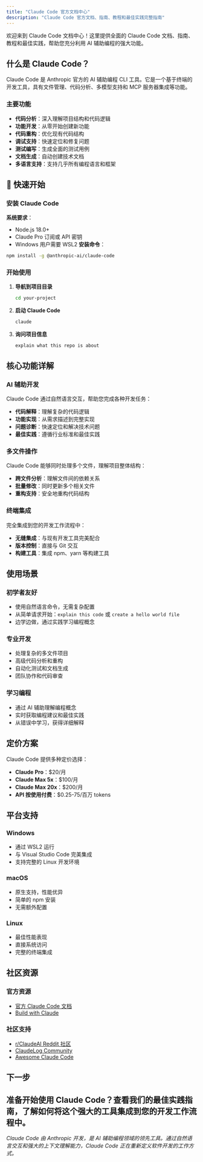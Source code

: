 ```yaml
---
title: "Claude Code 官方文档中心"
description: "Claude Code 官方文档、指南、教程和最佳实践完整指南"
---
```

欢迎来到 Claude Code 文档中心！这里提供全面的 Claude Code 文档、指南、教程和最佳实践，帮助您充分利用 AI 辅助编程的强大功能。
## 什么是 Claude Code？
Claude Code 是 Anthropic 官方的 AI 辅助编程 CLI 工具。它是一个基于终端的开发工具，具有文件管理、代码分析、多模型支持和 MCP 服务器集成等功能。
### 主要功能
- **代码分析**：深入理解项目结构和代码逻辑
- **功能开发**：从零开始创建新功能
- **代码重构**：优化现有代码结构
- **调试支持**：快速定位和修复问题
- **测试编写**：生成全面的测试用例
- **文档生成**：自动创建技术文档
- **多语言支持**：支持几乎所有编程语言和框架
## 🚀 快速开始
### 安装 Claude Code
**系统要求**：
- Node.js 18.0+
- Claude Pro 订阅或 API 密钥
- Windows 用户需要 WSL2
**安装命令**：
```bash
npm install -g @anthropic-ai/claude-code
```
### 开始使用
1. **导航到项目目录**
   ```bash
   cd your-project
   ```
2. **启动 Claude Code**
   ```bash
   claude
   ```
3. **询问项目信息**
   ```
   explain what this repo is about
   ```
## 核心功能详解
### AI 辅助开发
Claude Code 通过自然语言交互，帮助您完成各种开发任务：
- **代码解释**：理解复杂的代码逻辑
- **功能实现**：从需求描述到完整实现
- **问题诊断**：快速定位和解决技术问题
- **最佳实践**：遵循行业标准和最佳实践
### 多文件操作
Claude Code 能够同时处理多个文件，理解项目整体结构：
- **跨文件分析**：理解文件间的依赖关系
- **批量修改**：同时更新多个相关文件
- **重构支持**：安全地重构代码结构
### 终端集成
完全集成到您的开发工作流程中：
- **无缝集成**：与现有开发工具完美配合
- **版本控制**：直接与 Git 交互
- **构建工具**：集成 npm、yarn 等构建工具
## 使用场景
### 初学者友好
- 使用自然语言命令，无需复杂配置
- 从简单请求开始：`explain this code` 或 `create a hello world file`
- 边学边做，通过实践学习编程概念
### 专业开发
- 处理复杂的多文件项目
- 高级代码分析和重构
- 自动化测试和文档生成
- 团队协作和代码审查
### 学习编程
- 通过 AI 辅助理解编程概念
- 实时获取编程建议和最佳实践
- 从错误中学习，获得详细解释
## 定价方案
Claude Code 提供多种定价选择：
- **Claude Pro**：$20/月
- **Claude Max 5x**：$100/月
- **Claude Max 20x**：$200/月
- **API 按使用付费**：$0.25-75/百万 tokens
## 平台支持
### Windows
- 通过 WSL2 运行
- 与 Visual Studio Code 完美集成
- 支持完整的 Linux 开发环境
### macOS
- 原生支持，性能优异
- 简单的 npm 安装
- 无需额外配置
### Linux
- 最佳性能表现
- 直接系统访问
- 完整的终端集成
## 社区资源
### 官方资源
- [官方 Claude Code 文档](https://docs.anthropic.com/claude/docs/claude-code)
- [Build with Claude](https://www.anthropic.com/learn/build-with-claude)
### 社区支持
- [r/ClaudeAI Reddit 社区](https://reddit.com/r/ClaudeAI)
- [ClaudeLog Community](https://claudelog.com/)
- [Awesome Claude Code](https://github.com/hesreallyhim/awesome-claude-code)
## 下一步
准备开始使用 Claude Code？查看我们的最佳实践指南，了解如何将这个强大的工具集成到您的开发工作流程中。
---
*Claude Code 由 Anthropic 开发，是 AI 辅助编程领域的领先工具。通过自然语言交互和强大的上下文理解能力，Claude Code 正在重新定义软件开发的工作方式。*
